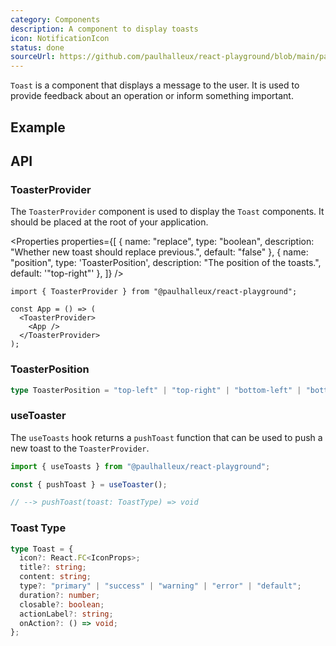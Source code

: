 ```yaml
---
category: Components
description: A component to display toasts
icon: NotificationIcon
status: done
sourceUrl: https://github.com/paulhalleux/react-playground/blob/main/packages/playground/src/components/Toast/toast-context.tsx
---
```


`Toast` is a component that displays a message to the user. It is used to provide feedback about an operation or inform something important.

## Example

<Example name="Toast" highlight="22-24,34-40,43" />

## API

### ToasterProvider

The `ToasterProvider` component is used to display the `Toast` components. It should be placed at the root of your application.

<Properties properties={[
  { name: "replace", type: "boolean", description: "Whether new toast should replace previous.", default: "false" },
  { name: "position", type: 'ToasterPosition', description: "The position of the toasts.", default: '"top-right"' },
]} />

```tsx
import { ToasterProvider } from "@paulhalleux/react-playground";

const App = () => (
  <ToasterProvider>
    <App />
  </ToasterProvider>
);
```

### ToasterPosition

```ts
type ToasterPosition = "top-left" | "top-right" | "bottom-left" | "bottom-right";
```

### useToaster

The `useToasts` hook returns a `pushToast` function that can be used to push a new toast to the `ToasterProvider`.

```ts
import { useToasts } from "@paulhalleux/react-playground";

const { pushToast } = useToaster();

// --> pushToast(toast: ToastType) => void
```

### Toast Type

```ts
type Toast = {
  icon?: React.FC<IconProps>;
  title?: string;
  content: string;
  type?: "primary" | "success" | "warning" | "error" | "default";
  duration?: number;
  closable?: boolean;
  actionLabel?: string;
  onAction?: () => void;
};
```